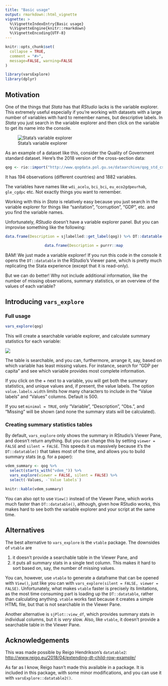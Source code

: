 ---
title: "Basic usage"
output: rmarkdown::html_vignette
vignette: >
  %\VignetteIndexEntry{Basic usage}
  %\VignetteEngine{knitr::rmarkdown}
  %\VignetteEncoding{UTF-8}
---

```{r, include = FALSE, paged.print=TRUE}
knitr::opts_chunk$set(
  collapse = TRUE,
  comment = "#>",
  message=FALSE, warning=FALSE
)
```

```{r setup}
library(varsExplore)
library(dplyr)
```

## Motivation

One of the things that _Stata_ has that _RStudio_ lacks is the variable explorer. This extremely useful especially if you're working with datasets with a large number of variables with hard to remember names, but descriptive labels. In _Stata_ you just search in the variable explorer and then click on the variable to get its name into the console. 

<div style = "margin: auto">

![Stata's variable explorer](stata-vars-explorer.png)

</div>

As an example of a dataset like this, consider the Quality of Government standard dataset. Here's the 2018 version of the cross-section data:

```{r}
qog <- rio::import("http://www.qogdata.pol.gu.se/dataarchive/qog_std_cs_jan18.dta")
```

It has 194 observations (different countries) and 1882 variables.

The variables have names like `wdi_acelu`, `bci_bci`, `eu_eco2gdpeurhab`, `gle_cgdpc` etc. Not exactly things you want to remember.

Working with this in _Stata_ is relatively easy because you just search in the variable explorer for things like "sanitation", "corruption", "GDP", etc. and you find the variable names.

Unfortunately, _RStudio_ doesn't have a variable explorer panel. But you can improvise something like the following:

```{r, eval=FALSE}
data.frame(Description = sjlabelled::get_label(qog)) %>% DT::datatable()
```

<div style = "width:50%; height:auto; margin: auto;">

```{r echo=FALSE}
data.frame(Description = purrr::map_chr(qog, ~attr(.x, "label"))) %>% DT::datatable()
```

</div>

BAM! We just made a variable explorer! If you run this code in the console it opens the `DT::datatable` in the RStudio's Viewer pane, which is pretty much replicating the Stata experience (except that it is read-only).

But we can do better! Why not include additional information, like the number of missing observations, summary statistics, or an overview of the values of each variable?

## Introducing `vars_explore`

### Full usage

```{r, eval = FALSE}
vars_explore(qog)
```

This will create a searchable variable explorer, and calculate summary statistics for each variable:

![](https://raw.githubusercontent.com/vladtarko/varsExplore/master/vignettes/vars_explore_large.gif)

The table is searchable, and you can, furthermore, arrange it, say, based on which variable has least missing values. For instance, search for "GDP per capita" and see which variable provides most complete information.

If you click on the + next to a variable, you will get both the summary statistics, and unique values and, if present, the value labels. The option `value.labels.width` limits how many characters to include in the "Value
labels" and "Values" columns. Default is 500.

If you set `minimal = TRUE`, only "Variable", "Description", "Obs.", and "Missing" will be shown (and none the summary stats will be calculated).

### Creating summary statistics tables

By default, `vars_explore` only shows the summary in RStudio's Viewer Pane, and doesn't return anything. But you can change this by setting `viewer = FALSE` and `silent = FALSE`. This speeds it us massively because it's the `DT::datatable()` that takes most of the time, and allows you to build summary stats (e.g. for a paper):

```{r}
vdem_summary <- qog %>% 
  select(starts_with("vdem_")) %>%
  vars_explore(viewer = FALSE, silent = FALSE) %>% 
  select(-Values, -`Value labels`)

knitr::kable(vdem_summary)
```

You can also opt to use `View()` instead of the Viewer Pane, which works much faster than `DT::datatable()`, although, given how RStudio works, this makes hard to see both the variable explorer and your script at the same time.

## Alternatives

The best alternative to `vars_explore` is the `vtable` package. The downsides of `vtable` are 

(1) it doesn't provide a searchable table in the Viewer Pane, and 
(2) it puts all summary stats in a single text column. This makes it hard to sort based on, say, the number of missing values. 

You can, however, use `vtable` to generate a dataframe that can be opened with `View()`, just like you can with `vars_explore(silent = FALSE, viewer = FALSE)`. Unfortunately, what makes `vtable` faster is precisely its limitations, as the most time consuming part is loading up the `DT::datatable`, rather than calculating anything. `vtable` works fast because it creates a simple HTML file, but that is not searchable in the Viewer Pane.

Another alternative is `sjPlot::view_df`, which provides summary stats in individual columns, but it is _very_ slow. Also, like `vtable`, it doesn't provide a searchable table in the Viewer Pane. 

## Acknowledgements

This was made possible by Reigo Hendrikson's `datatable2`:  <http://www.reigo.eu/2018/04/extending-dt-child-row-example/>

As far as I know, Reigo hasn't made this available in a package. It is included in this package, with some minor modifications, and you can use it with `varsExplore::datatable2()`. 
